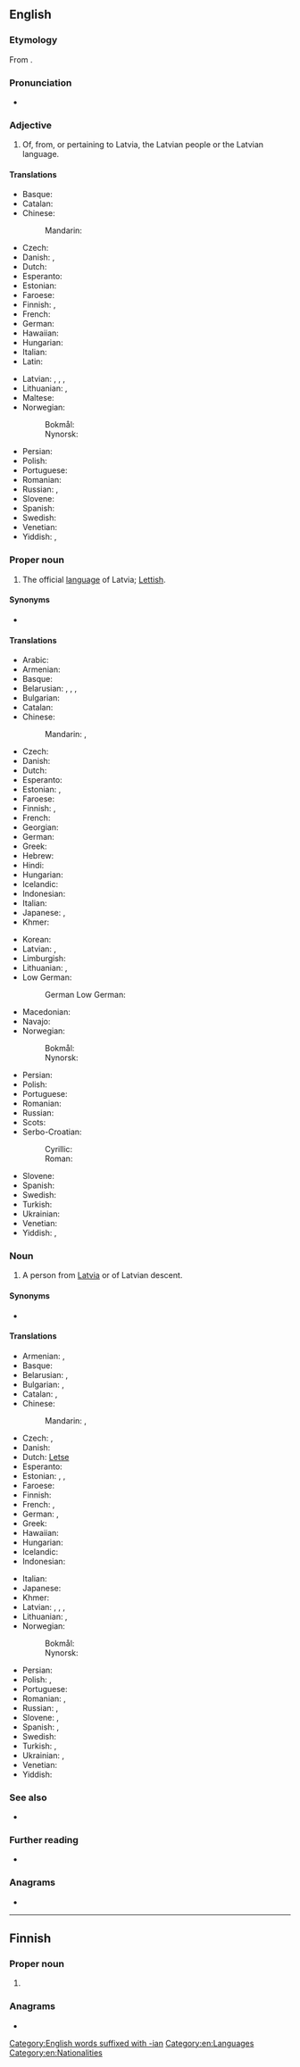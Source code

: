 {{also|latvian}}
==English==
{{interwiktionary|code=lv}}
{{wikipedia}}

===Etymology===
From {{suffix|Latvia|an|lang=en}}.

===Pronunciation===
* {{IPA|/ˈlætvi.ən/|/ˈlɑːtvi.ən/|lang=en}}

===Adjective===
{{en-adj|-}}

# Of, from, or pertaining to Latvia, the Latvian people or the Latvian language.

====Translations====
{{trans-top|pertaining to Latvia or the Latvian language}}
* Basque: {{t|eu|letoniar}}
* Catalan: {{t|ca|letó}}
* Chinese:
*: Mandarin: {{t-check|cmn|拉脱维亚的|tr=Lātuōwéiyà de|sc=Hani}}
* Czech: {{t+|cs|lotyšský}}
* Danish: {{t+|da|lettisk}}, {{qualifier|rare}} {{t|da|letlandsk}}
* Dutch: {{t+|nl|Lets}}
* Esperanto: {{t|eo|latva}}
* Estonian: {{t+|et|läti}}
* Faroese: {{t|fo|lettiskur}}
* Finnish: {{t+|fi|latvialainen}} {{qualifier|of Latvia}}, {{t|fi|latviankielinen}} {{qualifier|of Latvian language}}
* French: {{t+|fr|letton}}
* German: {{t+|de|lettisch}}
* Hawaiian: {{t|haw|Lakawia}}
* Hungarian: {{t+|hu|lett}}
* Italian: {{t+|it|lettone|m|f}}
* Latin: {{t|la|letticus}}
{{trans-mid}}
* Latvian: {{t-check|lv|Latvijas}} {{gloss|of Latvia}}, {{t+check|lv|latviešu}} {{gloss|of people or language}}, {{t-check|lv|latvju}}, {{t-check|lv|latvisks}}
* Lithuanian: {{t+check|lt|Latvijos}} {{gloss|of Latvia}}, {{t+check|lt|latvių}} {{gloss|of people or language}}
* Maltese: {{t|mt|Latvjan}}
* Norwegian:
*: Bokmål: {{t+|nb|latvisk}}
*: Nynorsk: {{t+|nn|latvisk}}
* Persian: {{t|fa|لاتویایی|tr=Latviyayi}}
* Polish: {{t+|pl|łotewski}}
* Portuguese: {{t+|pt|letão}}
* Romanian: {{t+|ro|leton}}
* Russian: {{t+|ru|латы́шский}}, {{t+|ru|латви́йский}}
* Slovene: {{t+|sl|látvijski}}
* Spanish: {{t+|es|letón}}
* Swedish: {{t+|sv|lettisk}}
* Venetian: {{t+|vec|lètone}}
* Yiddish: {{t|yi|לאַטוויש}}, {{t|yi|לעטלענדיש}}
{{trans-bottom}}

===Proper noun===
{{en-proper noun}}

# {{lb|en|uncountable}} The official [[language]] of Latvia; [[Lettish]].

====Synonyms====
* {{sense|language}} {{l|en|Lettish}}

====Translations====
{{trans-top|Baltic language of Latvia}}
* Arabic: {{t|ar|لَاتْفِيَّة|f}}
* Armenian: {{t+|hy|լատիշերեն}}
* Basque: {{t+|eu|letoniera}}
* Belarusian: {{t|be|латы́шская мо́ва|f|sc=Cyrl}}, {{t|be|латы́шская|f|sc=Cyrl}}, {{t|be|латы́ская|f|sc=Cyrl}},
* Bulgarian: {{t|bg|латвийски|m|tr=latvíjski|sc=Cyrl}}
* Catalan: {{t|ca|letó|m}}
* Chinese:
*: Mandarin: {{t+|cmn|拉脫維亞語|sc=Hani}}, {{t+|cmn|拉脱维亚语|tr=Lātuōwéiyà-yǔ|sc=Hani}}
* Czech: {{t+|cs|lotyština|f}}
* Danish: {{t+|da|lettisk}}
* Dutch: {{t+|nl|Lets}}
* Esperanto: {{t|eo|latva lingvo}}
* Estonian: {{t+|et|läti keel}}, {{t+|et|läti}}
* Faroese: {{t|fo|lettiskt|n}}
* Finnish: {{t|fi|latvia}}, {{qualifier|obsolete}} {{t+|fi|lätti}}
* French: {{t+|fr|letton|m}}
* Georgian: {{t|ka|ლატვიური}}
* German: {{t+|de|Lettisch|n}}
* Greek: {{t+|el|λεττονικά|n-p}}
* Hebrew: {{t|he|לטבית|f|sc=Hebr}}
* Hindi: {{t|hi|लातवियाई|f|tr=lātviyā'ī|sc=Deva}}
* Hungarian: {{t+|hu|lett}}
* Icelandic: {{t+|is|lettneska|f}}
* Indonesian: {{t-check|id|[[bahasa]] [[Latvia]]}} <!-- was "[[bahasa]] Latvia" - if non-SOP, remove [[links]] -->
* Italian: {{t+|it|lettone|m}}
* Japanese: {{t+|ja|ラトヴィア語|tr=Ratovia-go}}, {{t+|ja|ラトビア語|tr=Ratobia-go}}
* Khmer: {{t|km|ឡេតូនី|sc=Khmr|tr=letoonii}}
{{trans-mid}}
* Korean: {{t+|ko|라트비아어|tr=Rateubia-eo}}
* Latvian: {{t|lv|latviešu valoda|f}}, {{t|lv|latvju valoda|f}}
* Limburgish: {{t+|li|Lètsj|n}}
* Lithuanian: {{t+|lt|latvių kalba|f}}, {{t+|lt|latvių}}
* Low German:
*: German Low German: {{t+|nds-de|Lettsch}} {{qualifier|Northern Germany}}
* Macedonian: {{t|mk|латвиски|m|tr=latvíski|sc=Cyrl}}
* Navajo: {{t|nv|Létbii bizaad}}
* Norwegian:
*: Bokmål: {{t+|nb|latvisk|m}}
*: Nynorsk: {{t+|nn|latvisk|m}}
* Persian: {{t|fa|لاتویایی|tr=lâtviyâyi|sc=fa-Arab}}
* Polish: {{t+|pl|łotewski|m}}
* Portuguese: {{t+|pt|letão}}
* Romanian: {{t+|ro|letonă|f}}
* Russian: {{t+|ru|латы́шский}}
* Scots: {{t|sco|Latvie}}
* Serbo-Croatian:
*: Cyrillic: {{t|sh|летонски|m|sc=Cyrl}}
*: Roman: {{t+|sh|letonski|m}}
* Slovene: {{t|sl|látvijščina|f}}
* Spanish: {{t+|es|letón|m}}
* Swedish: {{t+|sv|lettiska}}
* Turkish: {{t+|tr|Letonca}}
* Ukrainian: {{t+|uk|латиська|f|tr=latýs'ka|sc=Cyrl}}
* Venetian: {{t+|vec|lètone|m}}
* Yiddish: {{t|yi|לעטיש|n}}, {{t|yi|לאַטוויש|n}}
{{trans-bottom}}

===Noun===
{{en-noun}}

# {{lb|en|countable}} A person from [[Latvia]] or of Latvian descent.

====Synonyms====
* {{sense|language}} {{l|en|Lettish}}

====Translations====
{{trans-top|person pertaining to Latvia}}
* Armenian: {{t|hy|լատվիացի}}, {{t|hy|լատիշ}}
* Basque: {{t|eu|letoniar}}
* Belarusian: {{t|be|латві́ец|m|sc=Cyrl}}, {{t|be|латві́йка|f|sc=Cyrl}}
* Bulgarian: {{t|bg|латвиец|m|sc=Cyrl}}, {{t|bg|латвийка|f|sc=Cyrl}}
* Catalan: {{t|ca|letó|m}}, {{t|ca|letona|f}}
* Chinese:
*: Mandarin: {{t|cmn|拉脫維亞人|sc=Hani}}, {{t|cmn|拉脱维亚人|tr=Lātuōwéiyà-rén|sc=Hani}}
* Czech: {{t+|cs|Lotyš|m}}, {{t+|cs|Lotyška|f}}
* Danish: {{t+|da|lette}}
* Dutch: {{t+check|nl|Let|m|f}} [[Letse]]
* Esperanto: {{t|eo|latvo}}
* Estonian: {{t+|et|lätlane|m|f}}, {{t|et|lätlanna|f}}, {{t|et|lätlased|p}}
* Faroese: {{t|fo|letti|m}}
* Finnish: {{t+|fi|latvialainen}}
* French: {{t+|fr|Letton|m}}, {{t+|fr|Lettone|f}}
* German: {{t+|de|Lette|m}}, {{t+|de|Lettin|f}}
* Greek: {{t|el|Λετονός|m}}
* Hawaiian: {{t|haw|Lakawia}}
* Hungarian: {{t+|hu|lett}}
* Icelandic: {{t|is|letti|m}}
* Indonesian: {{t|id|[[orang]] [[Latvia]]}}
{{trans-mid}}
* Italian: {{t+|it|lettone|m|f}}
* Japanese: {{t|ja|ラトビア人|tr=Ratobia-jin}}
* Khmer: {{t|km|ឡេតូនី|sc=Khmr|tr=letoonii}}
* Latvian: {{t|lv|latvietis|m}}, {{t|lv|latviete|f}}, {{t+|lv|latvis|m}}, {{t|lv|latve|f}}
* Lithuanian: {{t+|lt|latvis|m}}, {{t+|lt|latvė|f}}
* Norwegian:
*: Bokmål: {{t+|nb|latvier|m}}
*: Nynorsk: {{t+|nn|latviar|m}}
* Persian: {{t|fa|لاتویایی|tr=lâtviyâyi|sc=fa-Arab}}
* Polish: {{t+|pl|Łotysz|m}}, {{t+|pl|Łotyszka|f}}
* Portuguese: {{t+|pt|letão|m}}
* Romanian: {{t+|ro|leton|m}}, {{t+|ro|letonă|f}}
* Russian: {{t+|ru|латы́ш|m}}, {{t+|ru|латы́шка|f}}
* Slovene: {{t|sl|Látvijec|m}}, {{t|sl|Látvijka|f}}
* Spanish: {{t+|es|letón|m}}, {{t+|es|letona|f}}
* Swedish: {{t+|sv|lett|c}}
* Turkish: {{t|tr|Leton}}, {{t+|tr|Letonyalı}}
* Ukrainian: {{t|uk|латві́єць|m|sc=Cyrl}}, {{t|uk|латві́йка|f|sc=Cyrl}}
* Venetian: {{t+|vec|lètone|m|f}}
* Yiddish: {{t|yi|לעטלענדער|m}}
{{trans-bottom}}

===See also===
* {{langlist}}

===Further reading===
* {{ISO 639|link=Ethnologue|1code=lv|code=lav}}

===Anagrams===
* {{anagrams|en|Talivan|valiant}}

[[Category:English words suffixed with -ian]]
[[Category:en:Languages]]
[[Category:en:Nationalities]]

----

==Finnish==

===Proper noun===
{{head|fi|proper noun form}}

# {{fi-form of|case=genitive|pl=singular|Latvia}}

===Anagrams===
* {{anagrams|fi|talvina|valinta|valitan}}